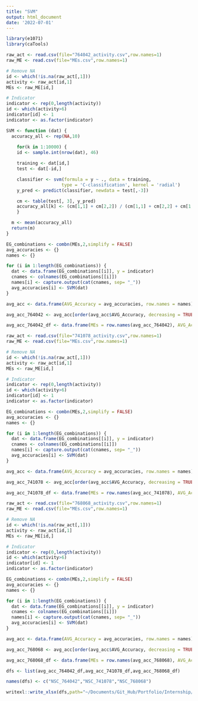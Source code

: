 ```yaml
---
title: "SVM"
output: html_document
date: '2022-07-01'
---
```


```r

library(e1071)
library(caTools)

raw_act <- read.csv(file="764042_activity.csv",row.names=1)
raw_ME <- read.csv(file="MEs.csv",row.names=1)

# Remove NA
id <- which(!is.na(raw_act[,1]))
activity <- raw_act[id,1]
MEs <- raw_ME[id,]

# Indicator
indicator <- rep(0,length(activity))
id <- which(activity>6)
indicator[id] <- 1
indicator <- as.factor(indicator)

SVM <- function (dat) {
  accuracy_all <- rep(NA,10)
  
    for(k in 1:10000) {
    id <- sample.int(nrow(dat), 46)

    training <- dat[id,]
    test <- dat[-id,]

    classifier <- svm(formula = y ~ ., data = training, 
                     type = 'C-classification', kernel = 'radial')
    y_pred <- predict(classifier, newdata = test[,-3])

    cm <- table(test[, 3], y_pred)
    accuracy_all[k] <- (cm[1,1] + cm[2,2]) / (cm[1,1] + cm[2,2] + cm[1,2] + cm[2,1])
    }

  m <- mean(accuracy_all)
  return(m)
}

EG_combinations <- combn(MEs,2,simplify = FALSE)
avg_accuracies <- {}
names <- {}

for (i in 1:length(EG_combinations)) {
  dat <- data.frame(EG_combinations[[i]], y = indicator)
  cnames <- colnames(EG_combinations[[i]])
  names[i] <- capture.output(cat(cnames, sep= "_"))
  avg_accuracies[i] <- SVM(dat)
}

avg_acc <- data.frame(AVG_Accuracy = avg_accuracies, row.names = names)

avg_acc_764042 <- avg_acc[order(avg_acc$AVG_Accuracy, decreasing = TRUE),,drop=FALSE]

avg_acc_764042_df <- data.frame(MEs = row.names(avg_acc_764042), AVG_Activity = avg_acc_764042[,1])

```

```r

raw_act <- read.csv(file="741078_activity.csv",row.names=1)
raw_ME <- read.csv(file="MEs.csv",row.names=1)

# Remove NA
id <- which(!is.na(raw_act[,1]))
activity <- raw_act[id,1]
MEs <- raw_ME[id,]

# Indicator
indicator <- rep(0,length(activity))
id <- which(activity>6)
indicator[id] <- 1
indicator <- as.factor(indicator)

EG_combinations <- combn(MEs,2,simplify = FALSE)
avg_accuracies <- {}
names <- {}

for (i in 1:length(EG_combinations)) {
  dat <- data.frame(EG_combinations[[i]], y = indicator)
  cnames <- colnames(EG_combinations[[i]])
  names[i] <- capture.output(cat(cnames, sep= "_"))
  avg_accuracies[i] <- SVM(dat)
}

avg_acc <- data.frame(AVG_Accuracy = avg_accuracies, row.names = names)

avg_acc_741078 <- avg_acc[order(avg_acc$AVG_Accuracy, decreasing = TRUE),,drop=FALSE]

avg_acc_741078_df <- data.frame(MEs = row.names(avg_acc_741078), AVG_Activity = avg_acc_741078[,1])

```

```r


raw_act <- read.csv(file="768068_activity.csv",row.names=1)
raw_ME <- read.csv(file="MEs.csv",row.names=1)

# Remove NA
id <- which(!is.na(raw_act[,1]))
activity <- raw_act[id,1]
MEs <- raw_ME[id,]

# Indicator
indicator <- rep(0,length(activity))
id <- which(activity>6)
indicator[id] <- 1
indicator <- as.factor(indicator)

EG_combinations <- combn(MEs,2,simplify = FALSE)
avg_accuracies <- {}
names <- {}

for (i in 1:length(EG_combinations)) {
  dat <- data.frame(EG_combinations[[i]], y = indicator)
  cnames <- colnames(EG_combinations[[i]])
  names[i] <- capture.output(cat(cnames, sep= "_"))
  avg_accuracies[i] <- SVM(dat)
}

avg_acc <- data.frame(AVG_Accuracy = avg_accuracies, row.names = names)

avg_acc_768068 <- avg_acc[order(avg_acc$AVG_Accuracy, decreasing = TRUE),,drop=FALSE]

avg_acc_768068_df <- data.frame(MEs = row.names(avg_acc_768068), AVG_Activity = avg_acc_768068[,1])

```

```r

dfs <- list(avg_acc_764042_df,avg_acc_741078_df,avg_acc_768068_df)

names(dfs) <- c("NSC_764042","NSC_741078","NSC_768068")

writexl::write_xlsx(dfs,path="~/Documents/Git_Hub/Portfolio/Internship/Machine_learning/SVM_accuracies.xlsx")

```









